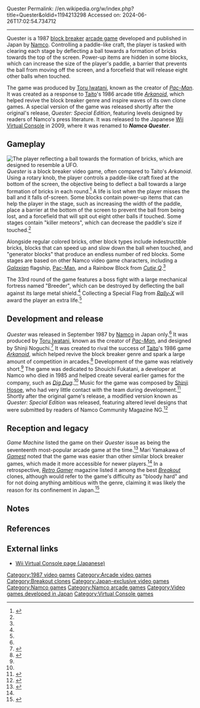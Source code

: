 Quester
Permalink: //en.wikipedia.org/w/index.php?title=Quester&oldid=1194213298
Accessed on: 2024-06-26T17:02:54.734712



------
Quester
{{Infobox video game
| title = Quester
| image = Quester_(1987)_flyer.png
| caption = Advertising flyer
| developer = [[Namco]]
| publisher = Namco
| platforms = [[Arcade game|Arcade]]
| released = {{vg release|JP|September 1987}}
| genre = [[Breakout clone|Block breaker]]
| modes = [[Single-player]], [[multiplayer]]
| director = Shinji Noguchi
| producer = [[Toru Iwatani]]
| designer = Toru Iwatani
| composer = [[Shinji Hosoe]]
}}
{{nihongo foot|'''''Quester'''''|クエスター|Kuesutā|lead=yes|group=lower-alpha}} is a 1987 [[Breakout clone|block breaker]] [[arcade game]] developed and published in Japan by [[Namco]]. Controlling a paddle-like craft, the player is tasked with clearing each stage by deflecting a ball towards a formation of bricks towards the top of the screen. Power-up items are hidden in some blocks, which can increase the size of the player's paddle, a barrier that prevents the ball from moving off the screen, and a forcefield that will release eight other balls when touched.

The game was produced by [[Toru Iwatani]], known as the creator of ''[[Pac-Man]]''. It was created as a response to [[Taito]]'s 1986 arcade title ''[[Arkanoid]]'', which helped revive the block breaker genre and inspire waves of its own clone games. A special version of the game was released shortly after the original's release, ''Quester: Special Edition'', featuring levels designed by readers of Namco's press literature. It was released to the Japanese [[Wii Virtual Console]] in 2009, where it was renamed to '''''Namco Quester'''''.

==Gameplay==
[[File:Quester_screenshot.png|thumb|left|The player reflecting a ball towards the formation of bricks, which are designed to resemble a [[UFO]].<ref name="Gamest 11/87"/>]]
''Quester'' is a block breaker video game, often compared to Taito's ''Arkanoid''. Using a rotary knob, the player controls a paddle-like craft fixed at the bottom of the screen, the objective being to deflect a ball towards a large formation of bricks in each round.<ref name="KLOV">{{cite web |title=Quester |url=https://www.arcade-museum.com/game_detail.php?game_id=9197 |website=[[Killer List of Videogames]] |access-date=6 August 2019 |archive-url=https://web.archive.org/web/20190325041323/https://www.arcade-museum.com/game_detail.php?game_id=9197 |archive-date=25 March 2019}}</ref> A life is lost when the player misses the ball and it falls of-screen. Some blocks contain power-up items that can help the player in the stage, such as increasing the width of the paddle, place a barrier at the bottom of the screen to prevent the ball from being lost, and a forcefield that will spit out eight other balls if touched. Some stages contain "killer meteors", which can decrease the paddle's size if touched.<ref name="Gamest 11/87"/>

Alongside regular colored bricks, other block types include indestructible bricks, blocks that can speed up and slow down the ball when touched, and "generator blocks" that produce an endless number of red blocks. Some stages are based on other Namco video game characters, including a ''[[Galaxian]]'' flagship, [[Pac-Man (character)|Pac-Man]], and a Rainbow Block from ''[[Cutie Q]]''.<ref name="Gamest 11/87">{{cite book |last1=Yamakawa |first1=Mari |title=クエスター |date=November 1987 |publisher=[[Gamest]] |page=88}}</ref> The 33rd round of the game features a boss fight with a large mechanical fortress named "Breeder", which can be destroyed by deflecting the ball against its large metal shield.<ref name="Gamest 11/87"/> Collecting a Special Flag from ''[[Rally-X]]'' will award the player an extra life.<ref name="Gamest 11/87"/>

==Development and release==
''Quester'' was released in September 1987 by [[Namco]] in Japan only.<ref name="The Namco Book"/> It was produced by [[Toru Iwatani]], known as the creator of ''[[Pac-Man]]'', and designed by Shinji Noguchi.<ref name="The Namco Book">{{cite book |last1=Narusawa |first1=Daisuke |title=The Namco Book |date=1 March 1991 |publisher=JICC Publishing Bureau |isbn=978-4-7966-0102-3}}</ref> It was created to rival the success of [[Taito]]'s 1986 game ''[[Arkanoid]]'', which helped revive the block breaker genre and spark a large amount of competition in arcades.<ref>{{cite news |title=Arkanoid |url=https://issuu.com/michelfranca/docs/retro_gamer____145 |access-date=5 August 2019 |agency=[[Retro Gamer]] |issue=145 |date=13 August 2015}}</ref> Development of the game was relatively short.<ref name="Shinji Hosoe Interview"/> The game was dedicated to Shouichi Fukatani, a developer at Namco who died in 1985 and helped create several earlier games for the company, such as ''[[Dig Dug]]''.<ref name="The Namco Book"/> Music for the game was composed by [[Shinji Hosoe]], who had very little contact with the team during development.<ref name="Shinji Hosoe Interview">{{cite web |author1=Sweep Records |title=Dragon Spirit – Sweep Records Interview |url=http://shmuplations.com/shinjihosoe/ |access-date=6 August 2019 |archive-url=https://web.archive.org/web/20190607102921/http://shmuplations.com/shinjihosoe/ |archive-date=7 June 2019 |date=29 September 2012}}</ref> Shortly after the original game's release, a modified version known as ''Quester: Special Edition'' was released, featuring altered level designs that were submitted by readers of Namco Community Magazine NG.<ref>{{cite news |title=クエスター SPECIAL EDITION |agency=Namco Community Magazine NG |issue=13 |publisher=[[Namco]] |date=November 1987 |page=21 |language=ja}}</ref>

==Reception and legacy==
''Game Machine'' listed the game on their ''Quester'' issue as being the seventeenth most-popular arcade game at the time.<ref>{{cite magazine|title=Game Machine's Best Hit Games 25 - テーブル型TVゲーム機 (Table Videos)|magazine=Game Machine|issue=318|publisher=Amusement Press, Inc.|date=15 October 1987|page=27|lang=ja}}</ref> Mari Yamakawa of ''[[Gamest]]'' noted that the game was easier than other similar block breaker games, which made it more accessible for newer players.<ref name="Gamest 11/87"/> In a retrospective, ''[[Retro Gamer]]'' magazine listed it among the best ''[[Breakout (video game)|Breakout]]'' clones, although would refer to the game's difficulty as "bloody hard" and for not doing anything ambitious with the genre, claiming it was likely the reason for its confinement in Japan.<ref>{{cite book |title=Retro Gamer |date=2013 |publisher=Imagine Publishing |page=40 |edition=117 |url=https://issuu.com/michelfranca/docs/retro_gamer____117 |access-date=2 August 2019 |chapter=Breakout The Clones}}</ref>

==Notes==
{{notelist}}

==References==
{{Reflist}}

==External links==
* [https://www.bandainamcoent.co.jp/cs/download/virtual_consolearcade/detail/detail09/09.html Wii Virtual Console page (Japanese)]

[[Category:1987 video games]]
[[Category:Arcade video games]]
[[Category:Breakout clones]]
[[Category:Japan-exclusive video games]]
[[Category:Namco games]]
[[Category:Namco arcade games]]
[[Category:Video games developed in Japan]]
[[Category:Virtual Console games]]